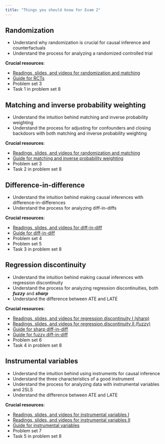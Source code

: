 ```yaml
---
title: "Things you should know for Exam 2"
---
```


## Randomization

- Understand why randomization is crucial for causal inference and counterfactuals
- Understand the process for analyzing a randomized controlled trial

**Crucial resources**:

- [Readings, slides, and videos for randomization and matching](/content/07-content.qmd)
- [Guide for RCTs](/example/rcts.qmd)
- Problem set 3
- Task 1 in problem set 8


## Matching and inverse probability weighting

- Understand the intuition behind matching and inverse probability weighting
- Understand the process for adjusting for confounders and closing backdoors with both matching and inverse probability weighting

**Crucial resources**:

- [Readings, slides, and videos for randomization and matching](/content/07-content.qmd)
- [Guide for matching and inverse probability weighting](/example/matching-ipw.qmd)
- Problem set 3
- Task 2 in problem set 8


## Difference-in-difference

- Understand the intuition behind making causal inferences with difference-in-differences
- Understand the process for analyzing diff-in-diffs

**Crucial resources**:

- [Readings, slides, and videos for diff-in-diff](/content/08-content.qmd)
- [Guide for diff-in-diff](/example/diff-in-diff.qmd)
- Problem set 4
- Problem set 5
- Task 3 in problem set 8


## Regression discontinuity

- Understand the intuition behind making causal inferences with regression discontinuity
- Understand the process for analyzing regression discontinuities, both ***fuzzy*** and ***sharp***
- Understand the difference between ATE and LATE

**Crucial resources**:

- [Readings, slides, and videos for regression discontinuity I (sharp)](/content/10-content.qmd)
- [Readings, slides, and videos for regression discontinuity II (fuzzy)](/content/12-content.qmd)
- [Guide for sharp diff-in-diff](/example/rdd.qmd)
- [Guide for fuzzy diff-in-diff](/example/rdd-fuzzy.qmd)
- Problem set 6
- Task 4 in problem set 8


## Instrumental variables

- Understand the intuition behind using instruments for causal inference
- Understand the three characteristics of a good instrument
- Understand the process for analyzing data with instrumental variables and 2SLS
- Understand the difference between ATE and LATE

**Crucial resources**:

- [Readings, slides, and videos for instrumental variables I](/content/11-content.qmd)
- [Readings, slides, and videos for instrumental variables II](/content/12-content.qmd)
- [Guide for instrumental variables](/example/iv.qmd)
- Problem set 7
- Task 5 in problem set 8
